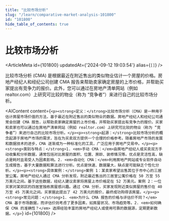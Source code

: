 ```yaml
---
title: "比较市场分析"
slug: "/learn/comparative-market-analysis-101800"
id: "101800"
hide_table_of_contents: true
---
```



# 比较市场分析

<ArticleMeta id={101800} updatedAt={'2024-09-12 19:03:54'} alias={`[]`} />
<div className='border-solid border-b border-t-0 my-4 border-[var(--ifm-color-gray-300)]' />

比较市场分析 (CMA) 是根据最近在附近售出的类似物业估计一个房屋的价格。房地产经纪人和经纪公司创建 CMA 报告来帮助卖家确定房屋的上市价格，并帮助买家提出有竞争力的报价。此外，您可以通过在房地产清单网站（例如 realtor.com）上研究可比较的物业（称为 “竞争者”）来进行自己的比较市场分析。

<AIContent content={`<p><strong>定义：</strong>比较市场分析（CMA）是一种用于估计房屋市场价值的方法，基于最近在附近售出的类似物业的数据。房地产经纪人和经纪公司通常会创建 CMA 报告，以帮助卖家确定房屋的上市价格，并帮助买家提出有竞争力的报价。买家和卖家也可以通过在房地产清单网站（例如 realtor.com）上研究可比较的物业（称为 “竞争者”）来进行自己的比较市场分析。</p><p><strong>起源：</strong>比较市场分析的概念起源于房地产市场的需求，旨在为买卖双方提供一个合理的价格参考。随着房地产市场的发展和数据技术的进步，CMA 逐渐成为一种标准化的工具，广泛应用于房地产交易中。</p><p><strong>类别与特点：</strong>1. <em>手动 CMA：</em>由房地产经纪人或买卖双方手动收集和分析数据，通常包括对比房屋的面积、位置、房龄、装修情况等。优点是灵活性高，缺点是耗时且易受人为因素影响。2. <em>自动化 CMA：</em>利用房地产网站或专业软件自动生成报告，基于大量数据和算法进行分析。优点是快速、数据量大，缺点是可能缺乏个性化分析。</p><p><strong>具体案例：</strong>案例 1：某卖家希望出售其位于市中心的三居室公寓。房地产经纪人通过 CMA 分析发现，附近最近售出的三居室公寓价格在 50 万至 55 万美元之间。基于这些数据，经纪人建议卖家将房屋上市价格定在 52 万美元。案例 2：一位买家对某郊区的四居室独栋房屋感兴趣。通过 CMA 分析，买家发现附近类似房屋的售价在 40 万至 45 万美元之间。买家据此提出了 42 万美元的报价，最终成功购得该房屋。</p><p><strong>常见问题：</strong>1. <em>为什么 CMA 报告的价格与评估价不同？</em> CMA 基于市场数据，而评估价则考虑了更多因素，如房屋状况、市场趋势等。2. <em>如何确保 CMA 的准确性？</em> 选择经验丰富的房地产经纪人或使用可靠的数据源，定期更新数据。</p>`} id={101800} />
